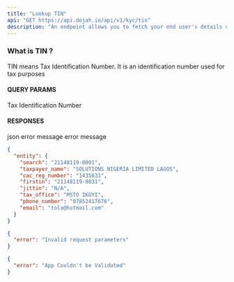 ```yaml
---
title: "Lookup TIN"
api: "GET https://api.dojah.io/api/v1/kyc/tin"
description: "An endpoint allows you to fetch your end user's details using the Tax Identification Number of the person"
---
```


### What is TIN ?

TIN means Tax Identification Number. It is an identification number used for tax purposes


#### QUERY PARAMS

<ParamField query="tin" type="string" required>
Tax Identification Number
</ParamField>



#### RESPONSES

<ResponseField name="200" type="json">
 json
</ResponseField>

<ResponseField name="400" type="Object">
  <Expandable title="properties">
    <ResponseField name="error" type="string">
      error message
    </ResponseField>

  </Expandable>
</ResponseField>

<ResponseField name="401" type="Object">
  <Expandable title="properties">
    <ResponseField name="error" type="string">
      error message
    </ResponseField>

  </Expandable>
</ResponseField>


<ResponseExample>

```json 200
{
  "entity": {
    "search": "21148119-0001",
    "taxpayer_name": "SOLUTIONS NIGERIA LIMITED LAGOS",
    "cac_reg_number": "1435631",
    "firstin": "21148119-0031",
    "jittin": "N/A",
    "tax_office": "MSTO IKOYI",
    "phone_number": "07852417676",
    "email": "tola@hotmail.com"
  }
}
```

```json 400
{
  "error": "Invalid request parameters"
}
```

```json 401
{
  "error": "App Couldn't be Validated"
}
```


</ResponseExample>